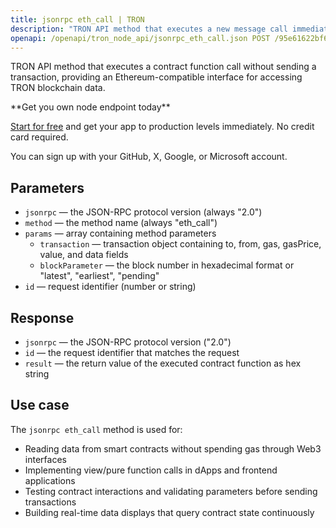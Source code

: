 ```yaml
---
title: jsonrpc eth_call | TRON
description: "TRON API method that executes a new message call immediately without creating a transaction. This method provides Ethereum-compatible interface for TRON blockchain."
openapi: /openapi/tron_node_api/jsonrpc_eth_call.json POST /95e61622bf6a8af293978377718e3b77/jsonrpc
---
```


TRON API method that executes a contract function call without sending a transaction, providing an Ethereum-compatible interface for accessing TRON blockchain data.

<Check>
**Get you own node endpoint today**

[Start for free](https://console.chainstack.com/) and get your app to production levels immediately. No credit card required.

You can sign up with your GitHub, X, Google, or Microsoft account.
</Check>

## Parameters

* `jsonrpc` — the JSON-RPC protocol version (always "2.0")
* `method` — the method name (always "eth_call")
* `params` — array containing method parameters
  * `transaction` — transaction object containing to, from, gas, gasPrice, value, and data fields
  * `blockParameter` — the block number in hexadecimal format or "latest", "earliest", "pending"
* `id` — request identifier (number or string)

## Response

* `jsonrpc` — the JSON-RPC protocol version ("2.0")
* `id` — the request identifier that matches the request
* `result` — the return value of the executed contract function as hex string

## Use case

The `jsonrpc eth_call` method is used for:

* Reading data from smart contracts without spending gas through Web3 interfaces
* Implementing view/pure function calls in dApps and frontend applications
* Testing contract interactions and validating parameters before sending transactions
* Building real-time data displays that query contract state continuously

